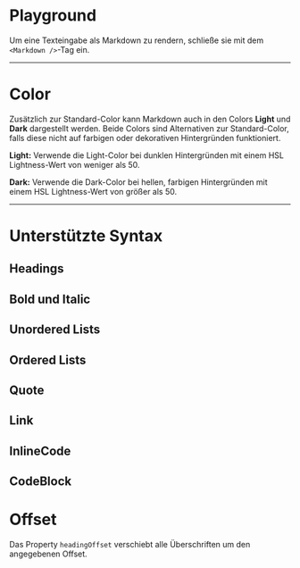 # Playground

Um eine Texteingabe als Markdown zu rendern, schließe sie mit dem
`<Markdown />`-Tag ein.

<LiveCodeEditor />

---

# Color

Zusätzlich zur Standard-Color kann Markdown auch in den Colors **Light** und
**Dark** dargestellt werden. Beide Colors sind Alternativen zur Standard-Color,
falls diese nicht auf farbigen oder dekorativen Hintergründen funktioniert.

<LiveCodeEditor example="light" bgColor="dark" editorCollapsed />

<LiveCodeEditor example="dark" bgColor="light" editorCollapsed />

**Light:** Verwende die Light-Color bei dunklen Hintergründen mit einem HSL
Lightness-Wert von weniger als 50.

**Dark:** Verwende die Dark-Color bei hellen, farbigen Hintergründen mit einem
HSL Lightness-Wert von größer als 50.

---

# Unterstützte Syntax

## Headings

<LiveCodeEditor example="heading" editorCollapsed />

## Bold und Italic

<LiveCodeEditor example="default" editorCollapsed />

## Unordered Lists

<LiveCodeEditor example="unorderedList" editorCollapsed />

## Ordered Lists

<LiveCodeEditor example="orderedList" editorCollapsed />

## Quote

<LiveCodeEditor example="quote" editorCollapsed />

## Link

<LiveCodeEditor example="link" editorCollapsed />

## InlineCode

<LiveCodeEditor example="inlineCode" editorCollapsed />

## CodeBlock

<LiveCodeEditor example="codeBlock" editorCollapsed />

# Offset

Das Property `headingOffset` verschiebt alle Überschriften um den angegebenen
Offset.

<LiveCodeEditor example="headingOffset" editorCollapsed />
